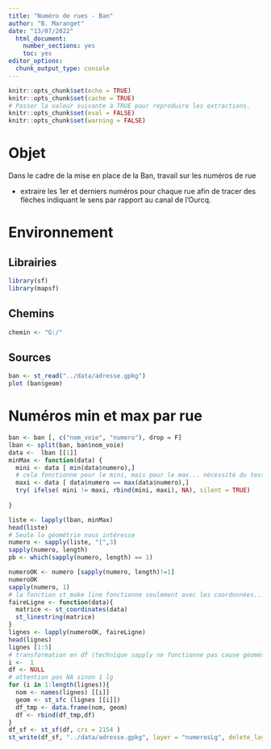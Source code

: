 ```yaml
---
title: "Numéro de rues - Ban"
author: "B. Maranget"
date: "13/07/2022"
  html_document: 
    number_sections: yes
    toc: yes
editor_options: 
  chunk_output_type: console
---
```



```r
knitr::opts_chunk$set(echo = TRUE)
knitr::opts_chunk$set(cache = TRUE)
# Passer la valeur suivante à TRUE pour reproduire les extractions.
knitr::opts_chunk$set(eval = FALSE)
knitr::opts_chunk$set(warning = FALSE)
```


# Objet

Dans le cadre de la mise en place de la Ban, travail sur les numéros de rue

- extraire les 1er et derniers numéros pour chaque rue afin de tracer des flèches
indiquant le sens par rapport au canal de l'Ourcq.



# Environnement


## Librairies


```r
library(sf)
library(mapsf)
```


## Chemins


```r
chemin <- "G:/"
```


## Sources

```r
ban <- st_read("../data/adresse.gpkg")
plot (ban$geom)
```


# Numéros min et max par rue




```r
ban <- ban [, c("nom_voie", "numero"), drop = F]
lban <- split(ban, ban$nom_voie)
data <-  lban [[1]]
minMax <- function(data) {
  mini <- data [ min(data$numero),]
  # cela fonctionne pour le mini, mais pour le max... nécessité du test
  maxi <- data [ data$numero == max(data$numero),]
  try( ifelse( mini != maxi, rbind(mini, maxi), NA), silent = TRUE)
  
}

liste <- lapply(lban, minMax)
head(liste)
# Seule la géométrie nous intéresse
numero <- sapply(liste, "[",3)
sapply(numero, length)
pb <- which(sapply(numero, length) == 1)

numeroOK <- numero [sapply(numero, length)!=1]
numeroOK
sapply(numero, 1)
# la fonction st_make line fonctionne seulement avec les coordonnées...
faireLigne <- function(data){
  matrice <- st_coordinates(data)
  st_linestring(matrice)
}
lignes <- lapply(numeroOK, faireLigne)
head(lignes)
lignes [1:5]
# transformation en df (technique sapply ne fonctionne pas cause géométrie)
i <-  1
df <- NULL
# attention pas NA sinon 1 lg
for (i in 1:length(lignes)){
  nom <- names(lignes) [[i]]
  geom <- st_sfc (lignes [[i]])
  df_tmp <- data.frame(nom, geom)
  df <- rbind(df_tmp,df)
}
df_sf <- st_sf(df, crs = 2154 )
st_write(df_sf, "../data/adresse.gpkg", layer = "numerosLg", delete_layer = T)
```


